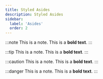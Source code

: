 ```yaml
---
title: Styled Asides
description: Styled Asides
sidebar:
  label: 'Asides'
  order: 2
---
```



:::note
This is a note. This is a **bold text**.
:::


:::tip
This is a note. This is a **bold text**.
:::

:::caution
This is a note. This is a **bold text**.
:::

:::danger
This is a note. This is a **bold text**.
:::
